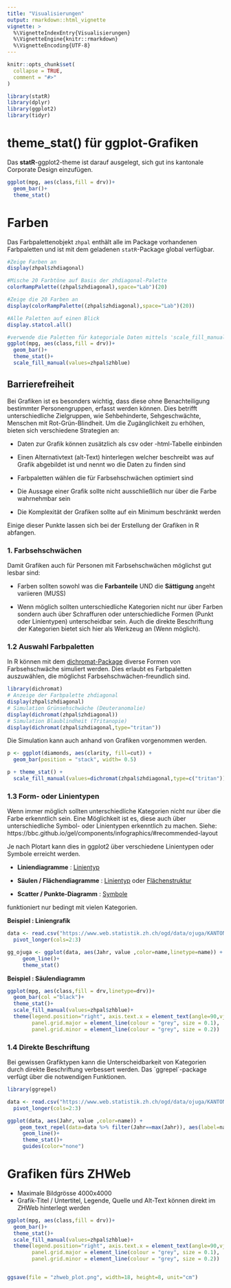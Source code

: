```yaml
---
title: "Visualisierungen"
output: rmarkdown::html_vignette
vignette: >
  %\VignetteIndexEntry{Visualisierungen}
  %\VignetteEngine{knitr::rmarkdown}
  %\VignetteEncoding{UTF-8}
---
```


```r
knitr::opts_chunk$set(
  collapse = TRUE,
  comment = "#>"
)
```

```r
library(statR)
library(dplyr)
library(ggplot2)
library(tidyr)
```

# theme_stat() für ggplot-Grafiken

Das **statR**-ggplot2-theme ist darauf ausgelegt, sich gut ins kantonale Corporate Design einzufügen. 

```r
ggplot(mpg, aes(class,fill = drv))+
  geom_bar()+
  theme_stat()
```

# Farben

Das Farbpalettenobjekt `zhpal` enthält alle im Package vorhandenen Farbpaletten und ist mit dem geladenen `statR`-Package global verfügbar. 

```r
#Zeige Farben an
display(zhpal$zhdiagonal)

#Mische 20 Farbtöne auf Basis der zhdiagonal-Palette
colorRampPalette((zhpal$zhdiagonal),space="Lab")(20)

#Zeige die 20 Farben an
display(colorRampPalette((zhpal$zhdiagonal),space="Lab")(20))

#Alle Paletten auf einen Blick
display.statcol.all()

#verwende die Paletten für kategoriale Daten mittels 'scale_fill_manual'
ggplot(mpg, aes(class,fill = drv))+
  geom_bar()+
  theme_stat()+
  scale_fill_manual(values=zhpal$zhblue)

```

## Barrierefreiheit

Bei Grafiken ist es besonders wichtig, dass diese ohne Benachteiligung bestimmter Personengruppen, erfasst werden können. Dies betrifft unterschiedliche Zielgruppen, wie Sehbehinderte, Sehgeschwächte, Menschen mit Rot-Grün-Blindheit. Um die Zugänglichkeit zu erhöhen, bieten sich verschiedene Strategien an:

- Daten zur Grafik können zusätzlich als csv oder -html-Tabelle einbinden

- Einen Alternativtext (alt-Text) hinterlegen welcher beschreibt was auf Grafik abgebildet ist und nennt wo die Daten zu finden sind

- Farbpaletten wählen die für Farbsehschwächen optimiert sind

- Die Aussage einer Grafik sollte nicht ausschließlich nur über die Farbe wahrnehmbar sein

- Die Komplexität der Grafiken sollte auf ein Minimum beschränkt werden

Einige dieser Punkte lassen sich bei der Erstellung der Grafiken in R abfangen.

### 1. Farbsehschwächen

Damit Grafiken auch für Personen mit Farbsehschwächen möglichst gut lesbar sind:

- Farben sollten sowohl was die __Farbanteile__ UND die __Sättigung__ angeht variieren (MUSS)

- Wenn möglich sollten unterschiedliche Kategorien nicht nur über Farben sondern auch über Schraffuren oder unterschiedliche Formen (Punkt oder Linientypen) unterscheidbar sein. Auch die direkte Beschriftung der Kategorien bietet sich hier als Werkzeug an (Wenn möglich).

### 1.2 Auswahl Farbpaletten

In R können mit dem [dichromat-Package](https://cran.r-project.org/web/packages/dichromat/index.html) diverse Formen von Farbsehschwäche simuliert werden. Dies erlaubt es Farbpaletten auszuwählen, die möglichst Farbsehschwächen-freundlich sind. 

```r
library(dichromat)
# Anzeige der Farbpalette zhdiagonal
display(zhpal$zhdiagonal)
# Simulation Grünsehschwäche (Deuteranomalie)
display(dichromat(zhpal$zhdiagonal))
# Simulation Blaublindheit (Tritanopie)
display(dichromat(zhpal$zhdiagonal,type="tritan"))
```

Die Simulation kann auch anhand von Grafiken vorgenommen werden.

```r
p <- ggplot(diamonds, aes(clarity, fill=cut)) + 
  geom_bar(position = "stack", width= 0.5)

p + theme_stat() +
  scale_fill_manual(values=dichromat(zhpal$zhdiagonal,type=c("tritan")))
```

### 1.3 Form- oder Linientypen 

Wenn immer möglich sollten unterschiedliche Kategorien nicht nur über die Farbe erkenntlich sein. Eine Möglichkeit ist es, diese auch über unterschiedliche Symbol- oder Linientypen erkenntlich zu machen. Siehe: https://bbc.github.io/gel/components/infographics/#recommended-layout

Je nach Plotart kann dies in ggplot2 über verschiedene Linientypen oder Symbole erreicht werden.

- __Liniendiagramme__ : [Linientyp](https://ggplot2.tidyverse.org/reference/aes_linetype_size_shape.html)

- __Säulen / Flächendiagramme__ : [Linientyp](https://ggplot2.tidyverse.org/reference/aes_linetype_size_shape.html) oder [Flächenstruktur](Flächen schraffieren : https://coolbutuseless.github.io/package/ggpattern/articles/pattern-circle.html#the-density-aesthetic-as-a-mapped-aesthetic-1)

- __Scatter / Punkte-Diagramm__ : [Symbole](https://ggplot2.tidyverse.org/reference/aes_linetype_size_shape.html)

<i class="fa fa-exclamation-circle" aria-hidden="true"></i> funktioniert nur bedingt mit vielen Kategorien.

__Beispiel : Liniengrafik__

```r
data <- read.csv("https://www.web.statistik.zh.ch/ogd/data/ojuga/KANTON-ZUERICH_jugendstrafrechtspflege_geschlechter_verurteilungen.csv") %>% 
  pivot_longer(cols=2:3)

gg_ojuga <- ggplot(data, aes(Jahr, value ,color=name,linetype=name)) + 
     geom_line()+
     theme_stat()
```

__Beispiel : Säulendiagramm__

```r
ggplot(mpg, aes(class,fill = drv,linetype=drv))+
  geom_bar(col ="black")+
  theme_stat()+
  scale_fill_manual(values=zhpal$zhblue)+
  theme(legend.position="right", axis.text.x = element_text(angle=90,vjust = 0.5, hjust=0),
        panel.grid.major = element_line(colour = "grey", size = 0.1),
        panel.grid.minor = element_line(colour = "grey", size = 0.2))

```

### 1.4 Direkte Beschriftung

Bei gewissen Grafiktypen kann die Unterscheidbarkeit von Kategorien durch direkte Beschriftung verbessert werden. Das ´ggrepel´-package verfügt über die notwendigen Funktionen.

```r
library(ggrepel)

data <- read.csv("https://www.web.statistik.zh.ch/ogd/data/ojuga/KANTON-ZUERICH_jugendstrafrechtspflege_geschlechter_verurteilungen.csv") %>% 
  pivot_longer(cols=2:3)

ggplot(data, aes(Jahr, value ,color=name)) + 
    geom_text_repel(data=data %>% filter(Jahr==max(Jahr)), aes(label=name), direction    = "y") +
     geom_line()+
     theme_stat()+
     guides(color="none")
```


# Grafiken fürs ZHWeb

- Maximale Bildgrösse 4000x4000
- Grafik-Titel / Untertitel, Legende, Quelle und Alt-Text können direkt im ZHWeb hinterlegt werden

```r

ggplot(mpg, aes(class,fill = drv))+
  geom_bar()+
  theme_stat()+
  scale_fill_manual(values=zhpal$zhblue)+
  theme(legend.position="right", axis.text.x = element_text(angle=90,vjust = 0.5, hjust=0),
        panel.grid.major = element_line(colour = "grey", size = 0.1),
        panel.grid.minor = element_line(colour = "grey", size = 0.2))


ggsave(file = "zhweb_plot.png", width=18, height=8, unit="cm")

```
